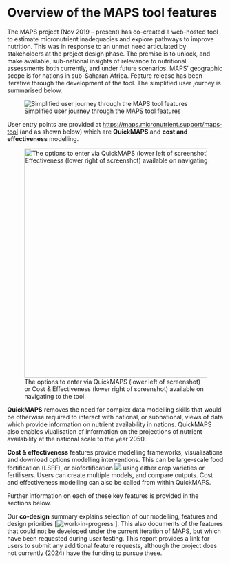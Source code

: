 # Overview of the MAPS tool features

The MAPS project (Nov 2019 -- present) has co-created a web-hosted tool to estimate micronutrient inadequacies and explore pathways to improve nutrition. This was in response to an unmet need articulated by stakeholders at the project design phase. The premise is to unlock, and make available, sub-national insights of relevance to nutritional assessments both currently, and under future scenarios. MAPS' geographic scope is for nations in sub--Saharan Africa. Feature release has been iterative through the development of the tool. The simplified user journey is summarised below.

![Simplified user journey through the MAPS tool features](images/MAPS%20user%20journey.png){fig-alt="Simplified user journey through the MAPS tool features"}

User entry points are provided at <https://maps.micronutrient.support/maps-tool> (and as shown below) which are **QuickMAPS** and **cost and effectiveness** modelling.

![The options to enter via QuickMAPS (lower left of screenshot) or Cost & Effectiveness (lower right of screenshot) available on navigating to the tool.](images/Landing_QuickMAPS_C&E_v22.png){fig-alt="The options to enter via QuickMAPS (lower left of screenshot) or Cost & Effectiveness (lower right of screenshot) available on navigating to the tool." fig-align="center" width="533"}

**QuickMAPS** removes the need for complex data modelling skills that would be otherwise required to interact with national, or subnational, views of data which provide information on nutrient availability in nations. QuickMAPS also enables viualisation of information on the projections of nutrient availability at the national scale to the year 2050.

**Cost & effectiveness** features provide modelling frameworks, visualisations and download options modelling interventions. This can be large-scale food fortification (LSFF), or biofortification ![](images/WiP_purplespanner.svg) using either crop varieties or fertilisers. Users can create multiple models, and compare outputs. Cost and effectiveness modelling can also be called from within QuickMAPS.

Further information on each of these key features is provided in the sections below.

Our **co-design** summary explains selection of our modelling, features and design priorities \[![work-in-progress](images/WiP_purplespanner.svg) \]. This also documents of the features that could not be developed under the current iteration of MAPS, but which have been requested during user testing. This report provides a link for users to submit any additional feature requests, although the project does not currently (2024) have the funding to pursue these.

